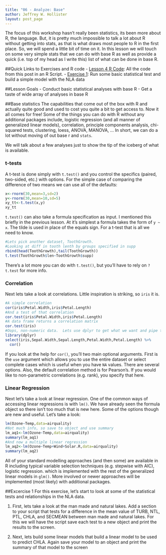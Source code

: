 ```yaml
---
title: "06 - Analyze: Base"
author: Jeffrey W. Hollister
layout: post_page
---
```

The focus of this workshop hasn't really been statistics, its been more about R, the language.  But, it is pretty much impossible to talk a lot about R without getting into stats, as that is what draws most people to R in the first place.  So, we will spend a little bit of time on it.  In this lesson we will touch on some very simple stats that we can do with base R as well as provide a quick (i.e. top of my head as I write this) list of what can be done in base R.  

##Quick Links to Exercises and R code
- [Lesson 4 R Code](/introR/rmd_posts/2015-01-15-06-Analyze.R): All the code from this post in an R Script.
- [Exercise 1](#exercise-1): Run some basic statistical test and build a simple model with the NLA data

##Lesson Goals
- Conduct basic statistical analyses with base R
- Get a taste of wide array of analyses in base R

##Base statistics
The capabilities that come out of the box with R and actually quite good and used to cost you quite a bit to get access to.  Now it all comes for free!  Some of the things you can do with R without any additional packages include, logistic regression (and all manner of generalized linear models), correlation, principle components analysis, chi-squared tests, clustering, loess, ANOVA, MANOVA, ...  In short, we can do a lot without moving of out base r and `stats`.

We will talk about a few analyses just to show the tip of the iceberg of what is available.

### t-tests
A t-test is done simply with `t.test()` and you control the specifics (paired, two-sided, etc.) with options.  For the simple case of comparing the difference of two means we can use all of the defaults:

```r
x<-rnorm(30,mean=3,sd=2)
y<-rnorm(30,mean=10,sd=5)
xy_tt<-t.test(x,y)
xy_tt
```

`t.test()` can also take a formula specification as input. I mentioned this briefly in the previous lesson.  At it's simplest a formula takes the form of `y ~ x`.  The tilde is used in place of the equals sign.  For a t-test that is all we need to know.  

```r
#Lets pick another dataset, ToothGrowth.
#Looking at diff in tooth lenth by groups specified in supp
rbind(head(ToothGrowth),tail(ToothGrowth))
t.test(ToothGrowth$len~ToothGrowth$supp)
```
There's a lot more you can do with `t.test()`, but you'll have to rely on `?t.test` for more info.

### Correlation
Next lets take a look at correlations.  Little inspiration is striking, so `iris` it is.

```r
#A simple correlation
cor(iris$Petal.Width,iris$Petal.Length)
#And a test of that correlation
cor.test(iris$Petal.Width,iris$Petal.Length)
#A data frame returns a correlation matrix
cor.test(iris)
#Oops, non-numeric data.  Lets use dplyr to get what we want and pipe to cor
library(dplyr)
select(iris,Sepal.Width,Sepal.Length,Petal.Width,Petal.Length) %>% 
  cor()
```

If you look at the help for `cor()`, you'll two main optional arguments.  First is the `use` argument which allows you to use the entire dataset or select complete cases which is useful when you have `NA` values.  There are several options.  Also, the default correlation method is for Pearson's.  If you would like to non-parametric correlations (e.g. rank), you specify that here.

### Linear Regression
Next let's take a look at linear regression.  One of the common ways of accessing linear regressions is with `lm()`.  We have already seen the formula object so there isn't too much that is new here.  Some of the options though are new and useful.  Let's take a look:

```r
lm(Ozone~Temp,data=airquality)
#Not much info, so save to object and use summary
lm_aq1<-lm(Ozone~Temp,data=airquality)
summary(lm_aq1)
#And now a multiple linear regression
lm_aq2<-lm(Ozone~Temp+Wind+Solar.R,data=airquality)
summary(lm_aq2)
```

All of your standard modelling approaches (and then some) are available in R including typical variable selection techniques (e.g. stepwise with AIC), logistic regression. which is implemented with the rest of the generalized linear models in `glm()`.  More involved or newer approaches will be implemented (most likely) with additional packages.

##Excercise 1
For this exercise, let's start to look at some of the statistical tests and relationships in the NLA data.

1. First, lets take a look at the man made and natural lakes.  Add a section to your script that tests for a difference in the mean value of TURB, NTL, PTL, CHLA, and SECMEAN between man made and natural lakes.  For this we will have the script save each test to a new object and print the results to the screen.

2. Next, lets build some linear models that build a linear model to be used to predict CHLA.  Again save your model to an object and print the summary of that model to the screen
